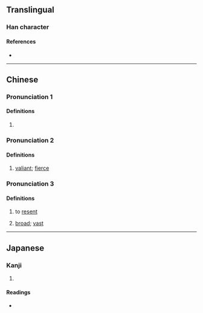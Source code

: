 {{character info/new}}
==Translingual==

===Han character===
{{Han char|rn=61|rad=心|as=15|sn=18|four=90086|canj=PITC|ids=⿰忄廣}}

====References====
* {{Han ref|kx=0407.280|dkj=11409|dj=0748.170|hdz=42365.040|uh=61ED|ud=25069|bh=EFC9|bd=61385}}

----

==Chinese==
{{zh-forms}}

===Pronunciation 1===
{{zh-pron
|m=kuǎng
|c=kwong3,kong3
|cat=
}}

====Definitions====
{{zh-hanzi}}

# {{zh-only|懭悢}}

===Pronunciation 2===
{{zh-pron
|m=kuǎng
|cat=a
}}

====Definitions====
{{zh-hanzi}}

# {{zh-hg}} [[valiant]]; [[fierce]]

===Pronunciation 3===
{{zh-pron
|m=kuǎng,kuàng
|cat=v,a
}}

====Definitions====
{{zh-hanzi}}

# {{zh-hg}} to [[resent]]
# {{zh-hg}} {{zh-alt-lb|懬}} [[broad]]; [[vast]]

----

==Japanese==

===Kanji===
{{ja-kanji|grade=|rs=心15}}

# {{defn|lang=ja|sort=心15}}

====Readings====
* {{ja-readings|on=[[こう]] (kō)|kun=[[うらむ]] (uramu)}}